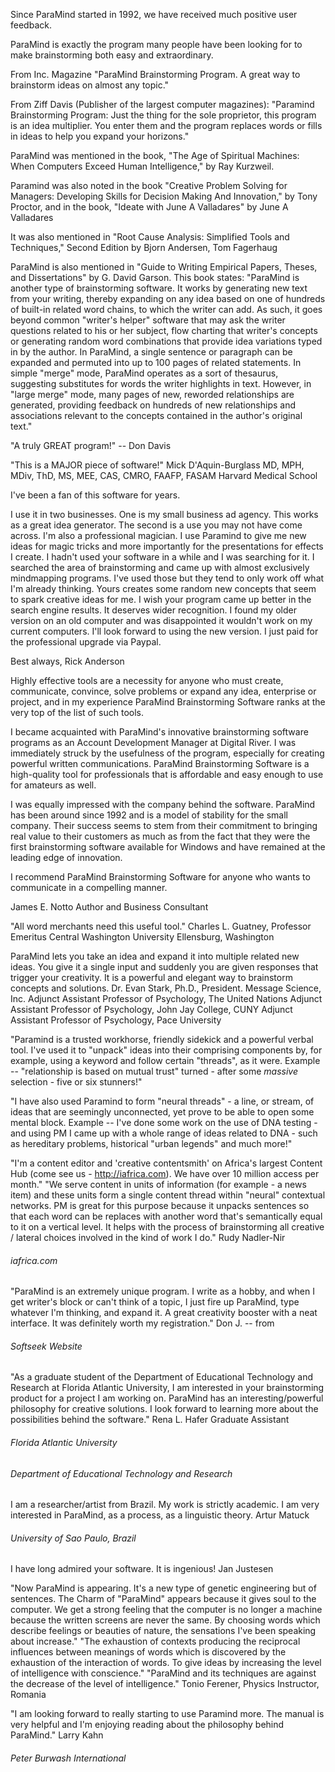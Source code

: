 Since ParaMind started in 1992, we have received much positive user feedback.

ParaMind is exactly the program many people have been looking for to make brainstorming both easy and extraordinary.


From Inc. Magazine "ParaMind Brainstorming Program. A great way to brainstorm ideas on almost any topic."

From Ziff Davis (Publisher of the largest computer magazines): "Paramind Brainstorming Program: Just the thing for the sole proprietor, this program is an idea multiplier. You enter them and the program replaces words or fills in ideas to help you expand your horizons."


ParaMind was mentioned in the book, "The Age of Spiritual Machines: When Computers Exceed Human Intelligence," by Ray Kurzweil.

Paramind was also noted in the book "Creative Problem Solving for Managers: Developing Skills for Decision Making And Innovation," by Tony Proctor, and in the book, "Ideate with June A Valladares" by June A Valladares

It was also mentioned in "Root Cause Analysis: Simplified Tools and Techniques," Second Edition by Bjorn Andersen, Tom Fagerhaug

ParaMind is also mentioned in "Guide to Writing Empirical Papers, Theses, and Dissertations" by G. David Garson. This book states:
"ParaMind is another type of brainstorming software. It works by generating new text from your writing, thereby expanding on any idea based on one of hundreds of built-in related word chains, to which the writer can add. As such, it goes beyond common "writer's helper" software that may ask the writer questions related to his or her subject, flow charting that writer's concepts or generating random word combinations that provide idea variations typed in by the author. In ParaMind, a single sentence or paragraph can be expanded and permuted into up to 100 pages of related statements. In simple "merge" mode, ParaMind operates as a sort of thesaurus, suggesting substitutes for words the writer highlights in text. However, in "large merge" mode, many pages of new, reworded relationships are generated, providing feedback on hundreds of new relationships and associations relevant to the concepts contained in the author's original text."

"A truly GREAT program!" -- Don Davis

"This is a MAJOR piece of software!"
Mick D'Aquin-Burglass
MD, MPH, MDiv, ThD, MS, MEE, CAS, CMRO, FAAFP, FASAM
Harvard Medical School

I've been a fan of this software for years.

I use it in two businesses. One is my small business ad agency. This works as a great idea generator.
The second is a use you may not have come across. I'm also a professional magician. I use Paramind to give me new ideas for magic tricks and more importantly for the presentations for effects I create.
I hadn't used your software in a while and I was searching for it.
I searched the area of brainstorming and came up with almost exclusively mindmapping programs. I've used those but they tend to only work off what I'm already thinking. Yours creates some random new concepts that seem to spark creative ideas for me.
I wish your program came up better in the search engine results. It deserves wider recognition.
I found my older version on an old computer and was disappointed it wouldn't work on my current computers. I'll look forward to using the new version.
I just paid for the professional upgrade via Paypal.

Best always,
Rick Anderson

Highly effective tools are a necessity for anyone who must create, communicate, convince, solve problems or expand any idea, enterprise or project, and in my experience ParaMind Brainstorming Software ranks at the very top of the list of such tools.

I became acquainted with ParaMind's innovative brainstorming software programs as an Account Development Manager at Digital River. I was immediately struck by the usefulness of the program, especially for creating powerful written communications. ParaMind Brainstorming Software is a high-quality tool for professionals that is affordable and easy enough to use for amateurs as well.

I was equally impressed with the company behind the software. ParaMind has been around since 1992 and is a model of stability for the small company. Their success seems to stem from their commitment to bringing real value to their customers as much as from the fact that they were the first brainstorming software available for Windows and have remained at the leading edge of innovation.

I recommend ParaMind Brainstorming Software for anyone who wants to communicate in a compelling manner.

James E. Notto
Author and Business Consultant

"All word merchants need this useful tool."
Charles L. Guatney, Professor Emeritus
Central Washington University
Ellensburg, Washington

ParaMind lets you take an idea and expand it into multiple related new ideas. You give it a single input and suddenly you are given responses that trigger your creativity. It is a powerful and elegant way to brainstorm concepts and solutions.
Dr. Evan Stark, Ph.D., President. Message Science, Inc.
Adjunct Assistant Professor of Psychology, The United Nations
Adjunct Assistant Professor of Psychology, John Jay College, CUNY
Adjunct Assistant Professor of Psychology, Pace University

"Paramind is a trusted workhorse, friendly sidekick and a powerful verbal tool. I've used it to "unpack" ideas into their comprising components by, for example, using a keyword and follow certain "threads", as it were. Example -- "relationship is based on mutual trust" turned - after some *massive* selection - five or six stunners!"

"I have also used Paramind to form "neural threads" - a line, or stream, of ideas that are seemingly unconnected, yet prove to be able to open some mental block. Example -- I've done some work on the use of DNA testing - and using PM I came up with a whole range of ideas related to DNA - such as hereditary problems, historical "urban legends" and much more!"

"I'm a content editor and 'creative contentsmith' on Africa's largest Content Hub (come see us - http://iafrica.com). We have over 10 million access per month."
"We serve content in units of information (for example - a news item) and these units form a single content thread within "neural" contextual networks. PM is great for this purpose because it unpacks sentences so that each word can be replaces with another word that's semantically equal to it on a vertical level. It helps with the process of brainstorming all creative / lateral choices involved in the kind of work I do."
Rudy Nadler-Nir
###### iafrica.com

"ParaMind is an extremely unique program. I write as a hobby, and when I get writer's block or can't think of a topic, I just fire up ParaMind, type whatever I'm thinking, and expand it. A great creativity booster with a neat interface. It was definitely worth my registration."
Don J. -- from 
###### Softseek Website

"As a graduate student of the Department of Educational Technology and Research at Florida Atlantic University, I am interested in your brainstorming product for a project I am working on. ParaMind has an interesting/powerful philosophy for creative solutions. I look forward to learning more about the possibilities behind the software."
Rena L. Hafer
Graduate Assistant
###### Florida Atlantic University
###### Department of Educational Technology and Research

I am a researcher/artist from Brazil. My work is strictly academic. I am very interested in ParaMind, as a process, as a linguistic theory.
Artur Matuck
###### University of Sao Paulo, Brazil

I have long admired your software. It is ingenious! Jan Justesen

"Now ParaMind is appearing. It's a new type of genetic engineering but of sentences. The Charm of "ParaMind" appears because it gives soul to the computer. We get a strong feeling that the computer is no longer a machine because the written screens are never the same. By choosing words which describe feelings or beauties of nature, the sensations I've been speaking about increase."
"The exhaustion of contexts producing the reciprocal influences between meanings of words which is discovered by the exhaustion of the interaction of words. To give ideas by increasing the level of intelligence with conscience."
"ParaMind and its techniques are against the decrease of the level of intelligence."
Tonio Ferener, Physics Instructor, Romania

"I am looking forward to really starting to use Paramind more. The manual is very helpful and I'm enjoying reading about the philosophy behind ParaMind."
Larry Kahn
###### Peter Burwash International